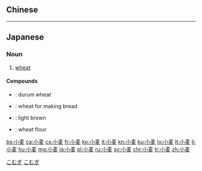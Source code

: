 {{also|小麥}}
==Chinese==
{{zh-see|小麥}}

----

==Japanese==
{{ja-kanjitab|こ|むぎ|yomi=kun}}

===Noun===
{{ja-noun|こむぎ|kyu=小麥}}

# [[wheat]]

====Compounds====
* {{ja-r|デュラム小麦|デュラム こむぎ}}: durum wheat
* {{ja-r|パン小麦|パン こむぎ}}: wheat for making bread
* {{ja-r|小麦色|こむぎ.いろ}}: light brown
* {{ja-r|小麦粉|こむぎこ}}: wheat flour

[[Category:Japanese basic words|こむぎ]]
[[Category:ja:Grains|こむぎ]]

[[bs:小麦]]
[[ca:小麦]]
[[cs:小麦]]
[[fr:小麦]]
[[ko:小麦]]
[[it:小麦]]
[[kn:小麦]]
[[ku:小麦]]
[[lo:小麦]]
[[lt:小麦]]
[[li:小麦]]
[[hu:小麦]]
[[mg:小麦]]
[[ja:小麦]]
[[pl:小麦]]
[[ru:小麦]]
[[sv:小麦]]
[[chr:小麦]]
[[tr:小麦]]
[[zh:小麦]]
